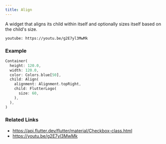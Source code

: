 ```yaml
---
title: Align
---
```


A widget that aligns its child within itself and optionally sizes itself based on the child's size.

`youtube: https://youtu.be/g2E7yl3MwMk`

### Example

```dart liveslice=Align
Container(
  height: 120.0,
  width: 120.0,
  color: Colors.blue[50],
  child: Align(
    alignment: Alignment.topRight,
    child: FlutterLogo(
      size: 60,
    ),
  ),
)
```

### Related Links
- https://api.flutter.dev/flutter/material/Checkbox-class.html
- https://youtu.be/g2E7yl3MwMk

